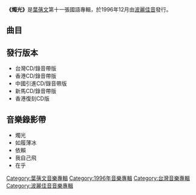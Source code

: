 {{unreferenced|time=2012-06-27T11:24:12+00:00}}
{{Infobox Album 
| Name		= 燭光
| Type		= [[專輯|專輯]]
| Artist	= [[葉蒨文|葉蒨文]] 
| Cover		= 葉蒨文_燭光1996.jpg 
| Released  	= 1996年12月
| Recorded  	= 1996年
| Length        = 42分
| Genre		= [[國語流行音樂|國語流行音樂]] 
| Label		= [[波麗佳音|波麗佳音]]
| Producer	= 
| Last album	= [[True_(葉蒨文專輯)|True]]<br>(1996年9月3日)
| This album	= '''燭光'''<br>(1996年12月)
| Next album	= [[蒨意|蒨意]]<br>(1997年9月)
}}

'''《燭光》'''是[[葉蒨文|葉蒨文]]第十一張國語專輯，於1996年12月由[[波麗佳音|波麗佳音]]發行。

==曲目==
{{Tracklist
| collapsed = 
| headline = 
| font_size = 
| total_length = 42:00

| all_writing = 
| all_music = 
| all_lyrics = 
| all_arranger = 
| all_producer = 殷文琦
| all_except = 

| writing_credits = 
| music_credits = yes
| lyrics_credits = yes
| arranger_credits = yes
| producer_credits = yes
| extra_column = 
| longnote_column = yes

| title1 = 燭光
| note1 = 
| longnote1 = 
| music1 = [[殷文琦|殷文琦]]
| lyrics1 = [[劉虞瑞|劉虞瑞]]
| arranger1 =[[鮑比達|鮑比達]]
| producer1 = 
| extra1 = 
| length1 = 

| title2 = 如履薄冰
| note2 = 
| longnote2 = 
| music2 = [[涂惠元|涂惠元]]
| lyrics2 = [[張淳淳|張淳淳]]
| arranger2 = 涂惠元
| producer2 = 
| extra2 = 
| length2 = 

| title3 = 依賴
| note3 = 
| longnote3 = 
| music3 = [[陳國華_(音樂人)|陳國華]]
| lyrics3 = [[胡如虹|胡如虹]]
| arranger3 = [[王繼康|王繼康]]
| producer3 = 
| extra3 = 
| length3 = 

| title4 = 思念
| note4 = 
| longnote4 = 
| music4 = [[陳美威|陳美威]]
| lyrics4 = [[梁鴻斌|梁鴻斌]]
| arranger4 = 王繼康
| producer4 = 
| extra4 = 
| length4 = 

| title5 = 心滿意足
| note5 = 
| longnote5 = 粵語版本為《福氣》
| music5 = 殷文琦
| lyrics5 = 劉虞瑞
| arranger5 = [[Tim_Heinz|Tim Heinz]]
| producer5 = 
| extra5 = 
| length5 = 

| title6 = 我自己飛
| note6 = 
| longnote6 = 
| music6 = [[黃中原|黃中原]]
| lyrics6 = [[高愛倫|高愛倫]]
| arranger6 = 鮑比達
| producer6 = 
| extra6 = 
| length6 = 

| title7 = 一個人
| note7 = 
| longnote7 = 
| music7 = 黃中原
| lyrics7 = 黃中原
| arranger7 = 王繼康
| producer7 = 
| extra7 = 
| length7 = 

| title8 = 在乎
| note8 = [[倫永亮|倫永亮]]合唱
| longnote8 = 華視八點檔連續劇《[[再愛我一次|再愛我一次]]》主題曲
| music8 = 倫永亮
| lyrics8 = 劉虞瑞
| arranger8 = 倫永亮
| producer8 = 倫永亮
| extra8 = 
| length8 = 

| title9 = 流水帳
| note9 = 
| longnote9 = '''香港主打'''
| music9 = 殷文琦
| lyrics9 = [[林美杏|林美杏]]
| arranger9 = Tim Heinz
| producer9 = 
| extra9 = 
| length9 = 

| title10 = 笑看人生
| note10 = 
| longnote10 = 
| music10 = [[陳國華_(音樂人)|陳國華]]
| lyrics10 = 劉虞瑞
| arranger10 = 王繼康
| producer10 = 
| extra10 = 
| length10 = 
}}

==發行版本==
*台灣CD/錄音帶版
*香港CD/錄音帶版
*中國引進CD/錄音帶版
*新馬CD/錄音帶版
*香港復刻CD版

==音樂錄影帶==
*燭光
*如履薄冰
*依賴
*我自己飛
*在乎

<!-- ==獎項== -->

<!-- ==參考資料== -->

<!-- ==外部連結== -->

{{葉蒨文}}

[[Category:葉蒨文音樂專輯|Category:葉蒨文音樂專輯]]
[[Category:1996年音樂專輯|Category:1996年音樂專輯]]
[[Category:台灣音樂專輯|Category:台灣音樂專輯]]
[[Category:波麗佳音音樂專輯|Category:波麗佳音音樂專輯]]